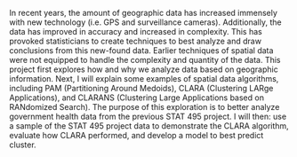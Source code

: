 In recent years, the amount of geographic data has increased immensely with new technology (i.e. GPS and surveillance cameras). Additionally, the data has improved in accuracy and increased in complexity. This has provoked statisticians to create techniques to best analyze and draw conclusions from this new-found data. Earlier techniques of spatial data were not equipped to handle the complexity and quantity of the data. This project first explores how and why we analyze data based on geographic information. Next, I will explain some examples of spatial data algorithms, including PAM (Partitioning Around Medoids), CLARA (Clustering LARge Applications), and CLARANS (Clustering Large Applications based on RANdomized Search). The purpose of this exploration is to better analyze government health data from the previous STAT 495 project. I will then: use a sample of the STAT 495 project data to demonstrate the CLARA algorithm, evaluate how CLARA performed, and develop a model to best predict cluster.